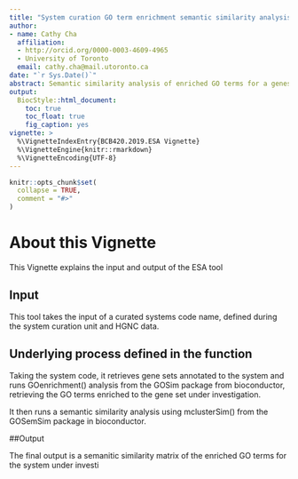 ```yaml
---
title: "System curation GO term enrichment semantic similarity analysis"
author:
- name: Cathy Cha
  affiliation: 
  - http://orcid.org/0000-0003-4609-4965
  - University of Toronto
  email: cathy.cha@mail.utoronto.ca
date: "`r Sys.Date()`"
abstract: Semantic similarity analysis of enriched GO terms for a geneset obtained from system curation 
output:
  BiocStyle::html_document:
    toc: true
    toc_float: true
    fig_caption: yes
vignette: >
  %\VignetteIndexEntry{BCB420.2019.ESA Vignette}
  %\VignetteEngine{knitr::rmarkdown}
  %\VignetteEncoding{UTF-8}
---
```


```r
knitr::opts_chunk$set(
  collapse = TRUE,
  comment = "#>"
)
```

# About this Vignette

This Vignette explains the input and output of the ESA tool 

## Input 

This tool takes the input of a curated systems code name, defined during the system curation unit and HGNC data. 

## Underlying process defined in the function 

Taking the system code, it retrieves gene sets annotated to the system and runs GOenrichment() analysis from the GOSim package from bioconductor, retrieving the GO terms enriched to the gene set under investigation. 

It then runs a semantic similarity analysis using mclusterSim() from the GOSemSim package in bioconductor.

##Output 

The final output is a semanitic similarity matrix of the enriched GO terms for the system under investi



<!-- End -->
